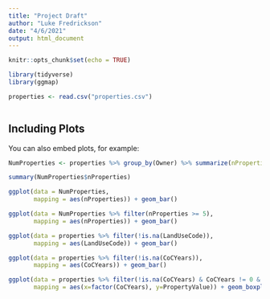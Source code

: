 ```yaml
---
title: "Project Draft"
author: "Luke Fredrickson"
date: "4/6/2021"
output: html_document
---
```


```r
knitr::opts_chunk$set(echo = TRUE)
```


```r

library(tidyverse)
library(ggmap)

properties <- read.csv("properties.csv")



```

## Including Plots

You can also embed plots, for example:

```r

NumProperties <- properties %>% group_by(Owner) %>% summarize(nProperties = n())

summary(NumProperties$nProperties)

ggplot(data = NumProperties, 
       mapping = aes(nProperties)) + geom_bar()

ggplot(data = NumProperties %>% filter(nProperties >= 5), 
       mapping = aes(nProperties)) + geom_bar()

```



```r

ggplot(data = properties %>% filter(!is.na(LandUseCode)), 
       mapping = aes(LandUseCode)) + geom_bar()

```



```r

ggplot(data = properties %>% filter(!is.na(CoCYears)), 
       mapping = aes(CoCYears)) + geom_bar()

```



```r

ggplot(data = properties %>% filter(!is.na(CoCYears) & CoCYears != 0 & !is.na(LastMhInspectionDate) & PropertyValue < 1000000), 
       mapping = aes(x=factor(CoCYears), y=PropertyValue)) + geom_boxplot()

```
